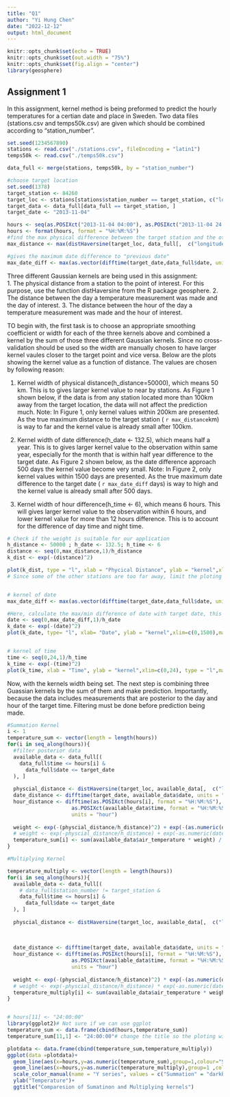 ```yaml
---
title: "Q1"
author: "Yi Hung Chen"
date: "2022-12-12"
output: html_document
---
```


```r
knitr::opts_chunk$set(echo = TRUE)
knitr::opts_chunk$set(out.width = "75%")
knitr::opts_chunk$set(fig.align = "center")
library(geosphere)
```

## Assignment 1
In this assignment, kernel method is being preformed to predict the hourly temperatures for a certian date and place in Sweden. Two data files (stations.csv and temps50k.csv) are given which should be combined according to "station_number".

```r
set.seed(1234567890)
stations <- read.csv("./stations.csv", fileEncoding = "latin1")
temps50k <- read.csv("./temps50k.csv")

data_full <- merge(stations, temps50k, by = "station_number")

#choose target location 
set.seed(1378)
target_station <- 84260
target_loc <- stations[stations$station_number == target_station, c("longitude", "latitude")]
target_data <- data_full[data_full == target_station, ]
target_date <- "2013-11-04"

hours <- seq(as.POSIXct("2013-11-04 04:00"), as.POSIXct("2013-11-04 24:00"), by = "2 hour")
hours <- format(hours, format = "%H:%M:%S")
#find the max physical difference between the target station and the other station
max_distance <- max(distHaversine(target_loc, data_full[,  c("longitude", "latitude")]))/1000 

#gives the maximum date difference to "previous date"
max_date_diff <- max(as.vector(difftime(target_date,data_full$date, units = "day")))
```

Three different Gaussian kernels are being used in this assignment:  
1. The physical distance from a station to the point of interest. For this purpose, use the function distHaversine from the R package geosphere.
2. The distance between the day a temperature measurement
was made and the day of interest.
3. The distance between the hour of the day a temperature measurement was made and the hour of interest.  

TO begin with, the first task is to choose an appropriate smoothing coefficient or width for each of the three kernels above and combined a kernel by the sum of those three different Gaussian kernels.
Since no cross-validation should be used so the width are manually chosen to have larger kernel vaules closer to the target point and vice versa. Below are the plots showing the kernel value as a function of distance. The values are chosen by following reason:  

1. Kernel width of physical distance(h_distance=50000), which means 50 km. This is to gives larger kernel value to near by stations. As Figure 1 shown below, if the data is from any station located more than 100km away from the target location, the data will not affect the prediction much. Note: In Figure 1, only kernel values within 200km are presented. As the true maximum distance to the target station ( `r max_distance`km) is way to far and the kernel value is already small after 100km.
  
2. Kernel width of date difference(h_date <- 132.5), which means half a year. This is to gives larger kernel value to the observation within same year, especially for the month that is within half year difference to the target date. As Figure 2 shown below, as the date difference approach 500 days the kernel value become very small. Note: In Figure 2, only kernel values within 1500 days are presented. As the true maximum date difference to the target date ( `r max_date_diff` days) is way to high and the kernel value is already small after 500 days.

3. Kernel width of hour difference(h_time <- 6), which means 6 hours. This will gives larger kernel value to the observation within 6 hours, and lower kernel value for more than 12 hours difference. This is to account for the difference of day time and night time.

```r
# Check if the weight is suitable for our application
h_distance <- 50000 ; h_date <- 132.5; h_time <- 6
distance <- seq(0,max_distance,1)/h_distance
k_dist <- exp(-(distance)^2)

plot(k_dist, type = "l", xlab = "Phycical Distance", ylab = "kernel",xlim=c(0,200000),main="Figure 1: Kernal value with respect to physical distance")
# Since some of the other stations are too far away, limit the ploting x-value to make observation easier


# kernel of date
max_date_diff <- max(as.vector(difftime(target_date,data_full$date, units = "day"))) 

#Here, calculate the max/min difference of date with target date, this doesn't account for season since we only calculate the true difference of the date-
date <- seq(0,max_date_diff,1)/h_date
k_date <- exp(-(date)^2)
plot(k_date, type= "l", xlab= "Date", ylab = "kernel",xlim=c(0,1500),main="Kernal value with respect to date distance") # we only present t closest 2000 day, since the day that is before that has too little affect to the vaule, which is also what we want


# kernel of time
time <- seq(0,24,1)/h_time
k_time <- exp(-(time)^2)
plot(k_time, xlab = "Time", ylab = "kernel",xlim=c(0,24), type = "l",main="Kernal value with respect to hour distance")
```
  
Now, with the kernels width being set. The next step is combining three Guassian kernels by the sum of them and make prediction. Importantly, because the data includes measurements that are posterior to the day and hour of the target time. Filtering must be done before prediction being made.

```r
#Summation Kernel
i <- 1
temperature_sum <- vector(length = length(hours))
for(i in seq_along(hours)){
  #filter posterior data
  available_data <- data_full[(
    data_full$time <= hours[i] &
      data_full$date <= target_date
  ), ]
  
  physcial_distance <- distHaversine(target_loc, available_data[,  c("longitude", "latitude")])
  date_distance <- difftime(target_date, available_data$date, units = "day")
  hour_distance <- difftime(as.POSIXct(hours[i], format = "%H:%M:%S"),
                     as.POSIXct(available_data$time, format = "%H:%M:%S"),
                     units = "hour")
  
  weight <- exp(-(physcial_distance/h_distance)^2) + exp(-(as.numeric(date_distance)/h_date)^2) + exp((-as.numeric(hour_distance)/h_time)^2)
  # weight <- exp(-physcial_distance/h_distance) + exp(-as.numeric(date_distance)/h_date) + exp(-as.numeric(hour_distance)/h_time)
  temperature_sum[i] <- sum(available_data$air_temperature * weight) / sum(weight)
}

#Multiplying Kernel

temperature_multiply <- vector(length = length(hours))
for(i in seq_along(hours)){
  available_data <- data_full[(
    # data_full$station_number != target_station &
    data_full$time <= hours[i] &
      data_full$date <= target_date
  ), ]
  
  physcial_distance <- distHaversine(target_loc, available_data[,  c("longitude", "latitude")])
  
  
  
  date_distance <- difftime(target_date, available_data$date, units = "day")
  hour_distance <- difftime(as.POSIXct(hours[i], format = "%H:%M:%S"),
                     as.POSIXct(available_data$time, format = "%H:%M:%S"),
                     units = "hour")
  
  weight <- exp(-(physcial_distance/h_distance)^2) * exp(-(as.numeric(date_distance)/h_date)^2) * exp(-(as.numeric(hour_distance)/h_time)^2)
  # weight <- exp(-physcial_distance/h_distance) * exp(-as.numeric(date_distance)/h_date) * exp(-as.numeric(hour_distance)/h_time)
  temperature_multiply[i] <- sum(available_data$air_temperature * weight) / sum(weight)
}


# hours[11] <- "24:00:00"
library(ggplot2)# Not sure if we can use ggplot
temperature_sum <- data.frame(cbind(hours,temperature_sum))
temperature_sum[11,1] <- "24:00:00"# change the title so the ploting will have 2400 at the right hand side

plotdata <- data.frame(cbind(temperature_sum,temperature_multiply))
ggplot(data =plotdata)+
  geom_line(aes(x=hours,y=as.numeric(temperature_sum),group=1,colour="Summation"))+
  geom_line(aes(x=hours,y=as.numeric(temperature_multiply),group=1 ,colour="Multiplying"))+
  scale_color_manual(name = "Y series", values = c("Summation" = "darkblue", "Multiplying" = "red"))+
  ylab("Temperature")+
  ggtitle("Comparesion of Sumatinon and Multiplying kernels")
  
```



